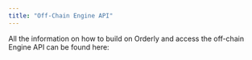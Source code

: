```yaml
---
title: "Off-Chain Engine API"
---
```


All the information on how to build on Orderly and access the off-chain Engine API can be found here:


<Card title="Orderly Network API Reference" icon="square-terminal" href="/api-reference">
</Card>